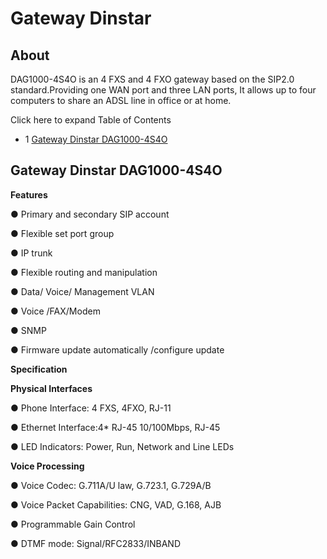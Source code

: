 
# Gateway Dinstar 

 

## About

DAG1000-4S4O is an 4 FXS and 4 FXO gateway based on the SIP2.0 standard.Providing one WAN port and three LAN ports, It allows up to four computers to share an ADSL line in office or at home.

Click here to expand Table of Contents

* 1 [Gateway Dinstar DAG1000-4S4O](#gateway-dinstar-dag1000-4s4o)

## Gateway Dinstar DAG1000-4S4O

**Features**

 ● Primary and secondary SIP account

 ● Flexible set port group

 ● IP trunk

 ● Flexible routing and manipulation

 ● Data/ Voice/ Management VLAN

 ● Voice /FAX/Modem

 ● SNMP

 ● Firmware update automatically /configure update

**Specification**

**Physical Interfaces**

 ● Phone Interface: 4 FXS, 4FXO, RJ-11

 ● Ethernet Interface:4\* RJ-45 10/100Mbps, RJ-45

 ● LED Indicators: Power, Run, Network and Line LEDs

**Voice Processing**

 ● Voice Codec: G.711A/U law, G.723.1, G.729A/B

 ● Voice Packet Capabilities: CNG, VAD, G.168, AJB

 ● Programmable Gain Control

 ● DTMF mode: Signal/RFC2833/INBAND


